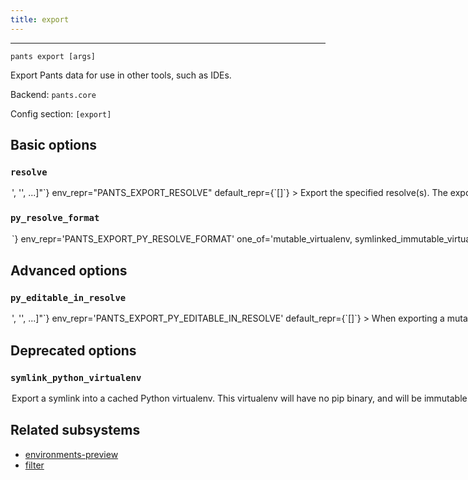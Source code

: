 ```yaml
---
title: export
---
```



---

```
pants export [args]
```

Export Pants data for use in other tools, such as IDEs.

Backend: <span className="color--primary">`pants.core`</span>

Config section: <span className="color--primary">`[export]`</span>

<span className={styles.options}>

## Basic options

### `resolve`

<Option
  cli_repr={`--export-resolve="['<str>', '<str>', ...]"`}
  env_repr="PANTS_EXPORT_RESOLVE"
  default_repr={`[]`}
>
  Export the specified resolve(s). The export format is backend-specific, e.g.,
  Python resolves are exported as virtualenvs.
</Option>

### `py_resolve_format`

<Option
  cli_repr={`--export-py-resolve-format=<PythonResolveExportFormat>`}
  env_repr='PANTS_EXPORT_PY_RESOLVE_FORMAT'
  one_of='mutable_virtualenv, symlinked_immutable_virtualenv'
  default_repr={`mutable_virtualenv`}
>
Export Python resolves using this format. Options are:
  - mutable_virtualenv: Export a standalone mutable virtualenv that you can
```
further modify.
```

- symlinked_immutable_virtualenv: Export a symlink into a cached Python virtualenv.

```
This virtualenv will have no pip binary, and will be immutable. Any attempt to
modify it will corrupt the cache! It may, however, take significantly less time
to export than a standalone, mutable virtualenv.
```

</Option>

## Advanced options

### `py_editable_in_resolve`

<Option
  cli_repr={`--export-py-editable-in-resolve="['<str>', '<str>', ...]"`}
  env_repr='PANTS_EXPORT_PY_EDITABLE_IN_RESOLVE'
  default_repr={`[]`}
>
When exporting a mutable virtualenv for a resolve, do PEP-660 editable installs of all &#x27;python_distribution&#x27; targets that own code in the exported resolve.

If a resolve name is not in this list, &#x27;python_distribution&#x27; targets will not be installed in the virtualenv. This defaults to an empty list for backwards compatibility and to prevent unnecessary work to generate and install the PEP-660 editable wheels.

This only applies when &#x27;[python].enable_resolves&#x27; is true and when exporting a &#x27;mutable_virtualenv&#x27; (&#x27;symlinked_immutable_virtualenv&#x27; exports are not &quot;full&quot; virtualenvs because they must not be edited, and do not include &#x27;pip&#x27;).

NOTE: If you are using legacy exports (not using the &#x27;--resolve&#x27; option), then this option has no effect. Legacy exports will not include any editable installs.

</Option>

## Deprecated options

### `symlink_python_virtualenv`

<Option
  cli_repr={`--[no-]export-symlink-python-virtualenv`}
  env_repr="PANTS_EXPORT_SYMLINK_PYTHON_VIRTUALENV"
  default_repr={`False`}
  removal_version="2.20.0.dev0"
  removal_hint={
    "Set the `[export].py_resolve_format` option to 'symlinked_immutable_virtualenv'"
  }
>
  Export a symlink into a cached Python virtualenv. This virtualenv will have no
  pip binary, and will be immutable. Any attempt to modify it will corrupt the
  cache! It may, however, take significantly less time to export than a
  standalone, mutable virtualenv will.
</Option>

## Related subsystems

- [environments-preview](../subsystems/environments-preview.mdx)
- [filter](../subsystems/filter.mdx)

</span>

